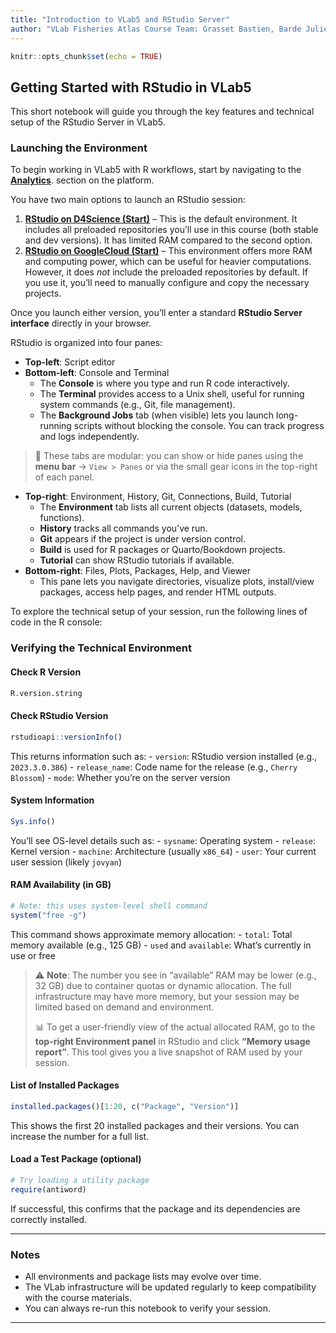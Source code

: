 ```yaml
---
title: "Introduction to VLab5 and RStudio Server"
author: "VLab Fisheries Atlas Course Team: Grasset Bastien, Barde Julien"
---
```


```r
knitr::opts_chunk$set(echo = TRUE)
```

## Getting Started with RStudio in VLab5

This short notebook will guide you through the key features and technical setup of the RStudio Server in VLab5.

### Launching the Environment

To begin working in VLab5 with R workflows, start by navigating to the [**Analytics**](https://blue-cloud.d4science.org/group/globalfisheriesatlas/analytics).
 section on the platform.

You have two main options to launch an RStudio session:

1. [**RStudio on D4Science (Start)**](https://blue-cloud.d4science.org/group/globalfisheriesatlas/rstudio-4-start) – This is the default environment. It includes all preloaded repositories you'll use in this course (both stable and dev versions). It has limited RAM compared to the second option.
2. [**RStudio on GoogleCloud (Start)**](https://blue-cloud.d4science.org/group/globalfisheriesatlas/start-rstudio-at-googlecloud) – This environment offers more RAM and computing power, which can be useful for heavier computations. However, it does *not* include the preloaded repositories by default. If you use it, you’ll need to manually configure and copy the necessary projects.

Once you launch either version, you’ll enter a standard **RStudio Server interface** directly in your browser.

RStudio is organized into four panes:

- **Top-left**: Script editor
- **Bottom-left**: Console and Terminal
  - The **Console** is where you type and run R code interactively.
  - The **Terminal** provides access to a Unix shell, useful for running system commands (e.g., Git, file management).
  - The **Background Jobs** tab (when visible) lets you launch long-running scripts without blocking the console. You can track progress and logs independently.


> 🧩 These tabs are modular: you can show or hide panes using the **menu bar** → `View > Panes` or via the small gear icons in the top-right of each panel.

- **Top-right**: Environment, History, Git, Connections, Build, Tutorial
  - The **Environment** tab lists all current objects (datasets, models, functions).
  - **History** tracks all commands you've run.
  - **Git** appears if the project is under version control.
  - **Build** is used for R packages or Quarto/Bookdown projects.
  - **Tutorial** can show RStudio tutorials if available.

- **Bottom-right**: Files, Plots, Packages, Help, and Viewer
  - This pane lets you navigate directories, visualize plots, install/view packages, access help pages, and render HTML outputs.

To explore the technical setup of your session, run the following lines of code in the R console:

### Verifying the Technical Environment

#### Check R Version
```r
R.version.string
```

#### Check RStudio Version
```r
rstudioapi::versionInfo()
```

This returns information such as:
- `version`: RStudio version installed (e.g., `2023.3.0.386`)
- `release_name`: Code name for the release (e.g., `Cherry Blossom`)
- `mode`: Whether you're on the server version

#### System Information
```r
Sys.info()
```

You’ll see OS-level details such as:
- `sysname`: Operating system
- `release`: Kernel version
- `machine`: Architecture (usually `x86_64`)
- `user`: Your current user session (likely `jovyan`)

#### RAM Availability (in GB)
```r
# Note: this uses system-level shell command
system("free -g")
```

This command shows approximate memory allocation:
- `total`: Total memory available (e.g., 125 GB)
- `used` and `available`: What’s currently in use or free

> ⚠️ **Note**: The number you see in "available" RAM may be lower (e.g., 32 GB) due to container quotas or dynamic allocation. The full infrastructure may have more memory, but your session may be limited based on demand and environment.
> 
> 📊 To get a user-friendly view of the actual allocated RAM, go to the **top-right Environment panel** in RStudio and click **"Memory usage report"**. This tool gives you a live snapshot of RAM used by your session.

#### List of Installed Packages
```r
installed.packages()[1:20, c("Package", "Version")]
```

This shows the first 20 installed packages and their versions. You can increase the number for a full list.

#### Load a Test Package (optional)
```r
# Try loading a utility package
require(antiword)
```

If successful, this confirms that the package and its dependencies are correctly installed.

---

### Notes

- All environments and package lists may evolve over time.
- The VLab infrastructure will be updated regularly to keep compatibility with the course materials.
- You can always re-run this notebook to verify your session.

---
